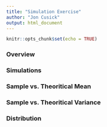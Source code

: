 ```yaml
---
title: "Simulation Exercise"
author: "Jon Cusick"
output: html_document
---
```


```r
knitr::opts_chunk$set(echo = TRUE)
```

### Overview


### Simulations


### Sample vs. Theoritical Mean


### Sample vs. Theoritical Variance


### Distribution


